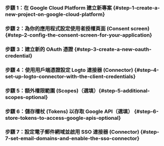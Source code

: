 
### 步驟 1：在 Google Cloud Platform 建立新專案 \{#step-1-create-a-new-project-on-google-cloud-platform}

<Step1 />

### 步驟 2：為你的應用程式設定使用者授權頁面 (Consent screen) \{#step-2-config-the-consent-screen-for-your-application}

<Step2 />

### 步驟 3：建立新的 OAuth 憑證 \{#step-3-create-a-new-oauth-credential}

<Step3 />

### 步驟 4：使用用戶端憑證設定 Logto 連接器 (Connector) \{#step-4-set-up-logto-connector-with-the-client-credentials}

<Step4 />

### 步驟 5：額外權限範圍 (Scopes)（選填）\{#step-5-additional-scopes-optional}

<Step5 />

### 步驟 6：儲存權杖 (Tokens) 以存取 Google API（選填） \{#step-6-store-tokens-to-access-google-apis-optional}

<Step6 />

### 步驟 7：設定電子郵件網域並啟用 SSO 連接器 (Connector) \{#step-7-set-email-domains-and-enable-the-sso-connector}

<Step7 />
